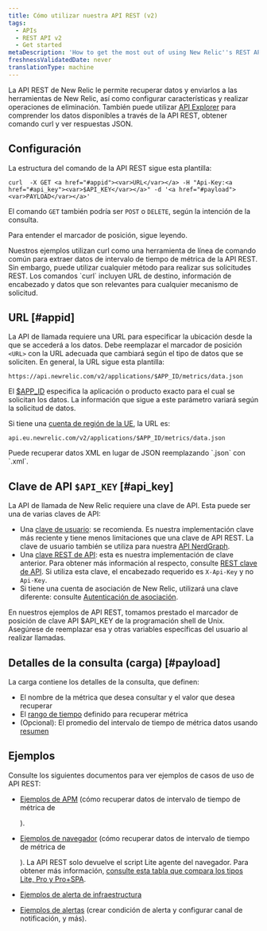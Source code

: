 ```yaml
---
title: Cómo utilizar nuestra API REST (v2)
tags:
  - APIs
  - REST API v2
  - Get started
metaDescription: 'How to get the most out of using New Relic''s REST API (v2) , including a demo, setup and format requirements, and links to detailed examples.'
freshnessValidatedDate: never
translationType: machine
---
```


La API REST de New Relic le permite recuperar datos y enviarlos a las herramientas de New Relic, así como configurar características y realizar operaciones de eliminación. También puede utilizar [API Explorer](/docs/apis/rest-api-v2/api-explorer-v2/getting-started-new-relics-api-explorer) para comprender los datos disponibles a través de la API REST, obtener comando curl y ver respuestas JSON.

## Configuración

La estructura del comando de la API REST sigue esta plantilla:

```
curl  -X GET <a href="#appid"><var>URL</var></a> -H "Api-Key:<a href="#api_key"><var>$API_KEY</var></a>" -d '<a href="#payload"><var>PAYLOAD</var></a>'
```

El comando `GET` también podría ser `POST` o `DELETE`, según la intención de la consulta.

Para entender el marcador de posición, sigue leyendo.

<Callout variant="tip">
  Nuestros ejemplos utilizan curl como una herramienta de línea de comando común para extraer datos de intervalo de tiempo de métrica de la API REST. Sin embargo, puede utilizar cualquier método para realizar sus solicitudes REST. Los comandos `curl` incluyen URL de destino, información de encabezado y datos que son relevantes para cualquier mecanismo de solicitud.
</Callout>

## URL [#appid]

La API de llamada requiere una URL para especificar la ubicación desde la que se accederá a los datos. Debe reemplazar el marcador de posición `<URL>` con la URL adecuada que cambiará según el tipo de datos que se soliciten. En general, la URL sigue esta plantilla:

```
https://api.newrelic.com/v2/applications/$APP_ID/metrics/data.json
```

El [$APP_ID](/docs/apis/rest-api-v2/requirements/finding-product-id) especifica la aplicación o producto exacto para el cual se solicitan los datos. La información que sigue a este parámetro variará según la solicitud de datos.

Si tiene una [cuenta de región de la UE](/docs/using-new-relic/welcome-new-relic/getting-started/introduction-eu-region-data-center), la URL es:

```
api.eu.newrelic.com/v2/applications/$APP_ID/metrics/data.json
```

<Callout variant="tip">
  Puede recuperar datos XML en lugar de JSON reemplazando `.json` con `.xml`.
</Callout>

## Clave de API `$API_KEY` [#api_key]

La API de llamada de New Relic requiere una clave de API. Esta puede ser una de varias claves de API:

* Una [clave de usuario](/docs/apis/get-started/intro-apis/types-new-relic-api-keys#user-api-key): se recomienda. Es nuestra implementación clave más reciente y tiene menos limitaciones que una clave de API REST. La clave de usuario también se utiliza para nuestra [API NerdGraph](/docs/apis/nerdgraph/get-started/introduction-new-relic-nerdgraph).
* Una [clave REST de API](/docs/apis/get-started/intro-apis/types-new-relic-api-keys#rest-api-key): esta es nuestra implementación de clave anterior. Para obtener más información al respecto, consulte [REST clave de API](/docs/apis/get-started/intro-apis/types-new-relic-api-keys#rest-api-key). Si utiliza esta clave, el encabezado requerido es `X-Api-Key` y no `Api-Key`.
* Si tiene una cuenta de asociación de New Relic, utilizará una clave diferente: consulte [Autenticación de asociación](/docs/apis/rest-api-v2/get-started/admin-users-api-key-partnerships).

En nuestros ejemplos de API REST, tomamos prestado el marcador de posición de clave API $API_KEY de la programación shell de Unix. Asegúrese de reemplazar esa y otras variables específicas del usuario al realizar llamadas.

## Detalles de la consulta (carga) [#payload]

La carga contiene los detalles de la consulta, que definen:

* El nombre de la métrica que desea consultar y el valor que desea recuperar
* El [rango de tiempo](/docs/apis/rest-api-v2/requirements/specifying-time-range-v2) definido para recuperar métrica
* (Opcional): El promedio del intervalo de tiempo de métrica datos usando [resumen](/docs/apis/rest-api-v2/requirements/calculating-average-metric-values-summarize)

## Ejemplos

Consulte los siguientes documentos para ver ejemplos de casos de uso de API REST:

* [Ejemplos de APM](/docs/apis/rest-api-v2/application-examples-v2) (cómo recuperar datos de intervalo de tiempo de métrica de

  <InlinePopover type="apm"/>

  ).

* [Ejemplos de navegador](/docs/apis/rest-api-v2/browser-examples-v2) (cómo recuperar datos de intervalo de tiempo de métrica de

  <InlinePopover type="browser"/>

  ). La API REST solo devuelve el script Lite agente del navegador. Para obtener más información, [consulte esta tabla que compara los tipos Lite, Pro y Pro+SPA](/docs/browser/browser-monitoring/installation/install-browser-monitoring-agent).

* [Ejemplos de alerta de infraestructura](/docs/infrastructure/new-relic-infrastructure/infrastructure-alert-conditions/rest-api-calls-new-relic-infrastructure-alerts)

* [Ejemplos de alertas](/docs/alerts/new-relic-alerts/rest-api-alerts) (crear condición de alerta y configurar canal de notificación, y más).